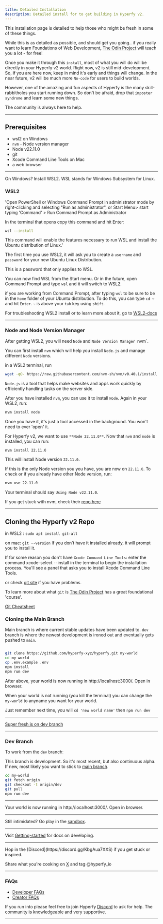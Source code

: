 ```yaml
---
title: Detailed Installation
description: Detailed install for to get building in Hyperfy v2.
---
```



This installation page is detailed to help those who might be fresh in some of these things.

While this is as detailed as possible, and should get you going.. if you really want to learn Foundations of Web Development, [The Odin Project](https://www.theodinproject.com/paths/foundations/courses/foundations) will teach you a lot - for free!

Once you make it through this `install`, most of what you will do will be directly in your Hyperfy v2 world.  Right now, v2 is still mid-development.  So, if you are here now, keep in mind it's early and things will change.  In the near future, v2 will be much more `No-code` for users to build worlds.

However, one of the amazing and fun aspects of Hyperfy is the many skill-rabbitholes you start running down.  So don't be afraid, drop that `imposter syndrome` and learn some new things.

The community is always here to help.

---

## Prerequisites

- wsl2 on Windows
- `nvm` - Node version manager
- Node v22.11.0
- git
- Xcode Command Line Tools on Mac
- a web browser

---

<Aside title="WSL2 Recommended">
On Windows?  Install WSL2. WSL stands for Windows Subsystem for Linux.
<Icon name="linux" />
</Aside>

### WSL2

'Open PowerShell or Windows Command Prompt in administrator mode by right-clicking and selecting "Run as administrator", or Start Menu> start typing 'Command' > Run Command Prompt as Administrator

In the terminal that opens copy this command and hit Enter:

```sh frame="none"
wsl --install

```

This command will enable the features necessary to run WSL and install the Ubuntu distribution of Linux.'

The first time you use WSL2, it will ask you to create a `username` and `password` for your new Ubuntu Linux Distribution.

This is a password that only applies to WSL.

You can now find WSL from the Start menu.  Or in the future, open Command Prompt and type `wsl` and it will switch to WSL2.

if you are working from Command Prompt, after typing `wsl` to be sure to be in the `home` folder of your Ubuntu distribution.  To do this, you can type `cd ~` and hit `Enter`.  `~` is above your `tab` key using `shift`.

For troubleshooting WSL2 install or to learn more about it, go to [WSL2-docs](https://learn.microsoft.com/en-us/windows/wsl/)

---


### Node and Node Version Manager

After getting WSL2, you will need `Node` and  `Node Version Manager `nvm`.

You can first install `nvm` which will help you install `Node.js` and manage different `Node` versions.

in a WSL2 terminal, run

```sh frame="none"
wget -qO- https://raw.githubusercontent.com/nvm-sh/nvm/v0.40.1/install.sh | bash

```

`Node.js` is a tool that helps make websites and apps work quickly by efficiently handling tasks on the server side.

After you have installed `nvm`, you can use it to install `Node`.  Again in your WSL2, run:

```sh frame="none"
nvm install node

```
Once you have it, it's just a tool accessed in the background.  You won't need to ever 'open' it.


For Hyperfy v2, we want to use `**Node 22.11.0**`.  Now that `nvm` and `node` is installed, you can run:


```sh frame="none"
nvm install 22.11.0

```
This will install Node version `22.11.0`.

If this is the only Node version you you have, you are now on `22.11.0`.  To check or if you already have other Node version, run:

```sh frame="none"
nvm use 22.11.0

```

Your terminal should say `Using Node v22.11.0`.

<Badge text="Success" variant="success" />

If you get stuck with nvm, check their [repo here](https://github.com/nvm-sh/nvm?tab=readme-ov-file#installing-and-updating)

---



## Cloning the Hyperfy v2 Repo


<Aside title="You need Git.">

in WSL2 : `sudo apt install git-all`

on mac: `git --version`
If you don’t have it installed already, it will prompt you to install it.

If for some reason you don't have `Xcode Command Line Tools`:
enter the command xcode-select --install in the terminal to begin the installation process. You'll see a panel that asks you to install Xcode Command Line Tools.

or check [git site](https://git-scm.com/book/en/v2/Getting-Started-Installing-Git) if you have problems.

To learn more about what `git` is [The Odin Project](https://www.theodinproject.com/lessons/foundations-introduction-to-git) has a great foundational 'course'.

</Aside>


<Aside title="Need a Git refresher?" type="tip">

[Git Cheatsheet](https://education.github.com/git-cheat-sheet-education.pdf)

</Aside>


### Cloning the Main Branch

Main branch is where current stable updates have been updated to.  `dev` branch is where the newest development is ironed out and eventually gets pushed to `main`.


```sh frame="none"

git clone https://github.com/hyperfy-xyz/hyperfy.git my-world
cd my-world
cp .env.example .env
npm install
npm run dev

```

After above, your world is now running in http://localhost:3000/. Open in browser.

<Badge text="Success" variant="success" />

When your world is not running (you kill the terminal) you can change the `my-world` to anyname you want for your world.

Just remember next time, you will `cd 'new world name'` then `npm run dev`

---


<Card title="Hyperfy v2 Repo" icon="star">

<GithubCard owner="hyperfy-xyz" repo="hyperfy"/>

[Super fresh is on dev branch](https://github.com/hyperfy-xyz/hyperfy/tree/dev)
</Card>

---

### Dev Branch

To work from the `dev` branch:

<Aside title="Alpha Branch" type="caution">

This branch is development.  So it's most recent, but also continuous alpha.  If new, most likely you want to stick to [main branch](https://github.com/hyperfy-xyz/hyperfy.git).

</Aside>


```sh frame="none"
cd my-world
git fetch origin
git checkout -t origin/dev
git pull
npm run dev
```

---

Your world is now running in http://localhost:3000/. Open in browser.


----

Still intimidated?  Go play in the [sandbox](https://play.hyperfy.xyz/).


---

Visit [Getting-started](/guides/getting-started) for docs on developing.


---

<Aside type="tip" title="Have fun!">
Hop in the [Discord](https://discord.gg/KbgAua7XXS) if you get stuck or inspired.

Share what you're cooking on [X](https://x.com/hyperfy_io) and tag @hyperfy_io
</Aside>

---

### FAQs

- [Developer FAQs](/faq/developer)
- [Creator FAQs](/faq/creator)

If you run into please feel free to join Hyperfy [Discord](https://discord.gg/KbgAua7XXS) to ask for help.  The community is knowledgeable and very supportive.

---